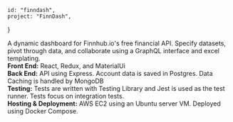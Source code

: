     id: "finndash",
    project: "FinnDash",
}


A dynamic dashboard for Finnhub.io's free financial API. Specify datasets, pivot through data, 
and collaborate using a GraphQL interface and excel templating.  
<b>Front End:</b> React, Redux, and MaterialUi  
<b>Back End:</b> API using Express. Account data is saved in Postgres. Data Caching is handled by MongoDB  
<b>Testing:</b> Tests are written with Testing Library and Jest is used as the test runner. Tests focus on integration tests.   
<b>Hosting & Deployment:</b> AWS EC2 using an Ubuntu server VM. Deployed using Docker Compose.


